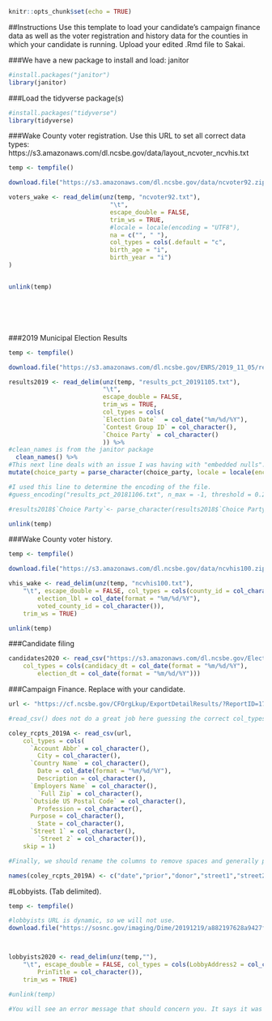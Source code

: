 ```r
knitr::opts_chunk$set(echo = TRUE)
```


##Instructions
Use this template to load your candidate's campaign finance data as well as the voter registration and history data for the counties in which your candidate is running. Upload your edited .Rmd file to Sakai.

###We have a new package to install and load: janitor
```r
#install.packages("janitor")
library(janitor)
```


###Load the tidyverse package(s)
```r
#install.packages("tidyverse")
library(tidyverse)
```




###Wake County voter registration.
Use this URL to set all correct data types: https://s3.amazonaws.com/dl.ncsbe.gov/data/layout_ncvoter_ncvhis.txt
```r
temp <- tempfile()

download.file("https://s3.amazonaws.com/dl.ncsbe.gov/data/ncvoter92.zip",temp)

voters_wake <- read_delim(unz(temp, "ncvoter92.txt"),
                            "\t", 
                            escape_double = FALSE, 
                            trim_ws = TRUE, 
                            #locale = locale(encoding = "UTF8"),
                            na = c("", " "), 
                            col_types = cols(.default = "c", 
                            birth_age = "i",
                            birth_year = "i")
)


unlink(temp)







```

###2019 Municipal Election Results
```r
temp <- tempfile()

download.file("https://s3.amazonaws.com/dl.ncsbe.gov/ENRS/2019_11_05/results_pct_20191105.zip",temp)

results2019 <- read_delim(unz(temp, "results_pct_20191105.txt"),
                          "\t", 
                          escape_double = FALSE,
                          trim_ws = TRUE, 
                          col_types = cols(
                          `Election Date`  = col_date("%m/%d/%Y"),
                          `Contest Group ID` = col_character(),
                          `Choice Party` = col_character()
                          )) %>%
#clean_names is from the janitor package
  clean_names() %>%
#This next line deals with an issue I was having with "embedded nulls". I did try setting the locale inside read_delim, but it did not fix them problem. This line seems to do the trick... 
mutate(choice_party = parse_character(choice_party, locale = locale(encoding = "ISO-8859-2")))

#I used this line to determine the encoding of the file. 
#guess_encoding("results_pct_20181106.txt", n_max = -1, threshold = 0.2)

#results2018$`Choice Party`<- parse_character(results2018$`Choice Party`, locale = locale(encoding = "ISO-8859-2"))

unlink(temp)
```

###Wake County voter history.
```r
temp <- tempfile()

download.file("https://s3.amazonaws.com/dl.ncsbe.gov/data/ncvhis100.zip",temp)

vhis_wake <- read_delim(unz(temp, "ncvhis100.txt"), 
    "\t", escape_double = FALSE, col_types = cols(county_id = col_character(), 
        election_lbl = col_date(format = "%m/%d/%Y"), 
        voted_county_id = col_character()), 
    trim_ws = TRUE)

unlink(temp)
```

###Candidate filing
```r
candidates2020 <- read_csv("https://s3.amazonaws.com/dl.ncsbe.gov/Elections/2020/Candidate%20Filing/Candidate_Listing_2020.csv", 
    col_types = cols(candidacy_dt = col_date(format = "%m/%d/%Y"), 
        election_dt = col_date(format = "%m/%d/%Y")))
```


###Campaign Finance. Replace with your candidate.
```r

url <- "https://cf.ncsbe.gov/CFOrgLkup/ExportDetailResults/?ReportID=171712&Type=REC&Title=COMMITTEE%20TO%20ELECT%20KIM%20COLEY%20-%202019%20Year%20End%20Semi-Annual"

#read_csv() does not do a great job here guessing the correct col_types, so we have to define them explicitly.

coley_rcpts_2019A <- read_csv(url, 
    col_types = cols(
      `Account Abbr` = col_character(), 
        City = col_character(), 
      `Country Name` = col_character(), 
        Date = col_date(format = "%m/%d/%Y"), 
        Description = col_character(), 
      `Employers Name` = col_character(), 
        `Full Zip` = col_character(), 
      `Outside US Postal Code` = col_character(), 
        Profession = col_character(), 
      Purpose = col_character(), 
        State = col_character(), 
      `Street 1` = col_character(), 
        `Street 2` = col_character()),
    skip = 1)

#Finally, we should rename the columns to remove spaces and generally promote brevity.

names(coley_rcpts_2019A) <- c("date","prior","donor","street1","street2","city","state","zip","country","postal","profession","employer","purpose","type","account","payment_form","description","amount","sum_to_date")

```


#Lobbyists. (Tab delimited). 
```r
temp <- tempfile()

#lobbyists URL is dynamic, so we will not use.
download.file("https://sosnc.gov/imaging/Dime/20191219/a882197628a9427f936b988405748d00.zip",temp)



lobbyists2020 <- read_delim(unz(temp,""), 
    "\t", escape_double = FALSE, col_types = cols(LobbyAddress2 = col_character(), 
        PrinTitle = col_character()), 
    trim_ws = TRUE)

#unlink(temp)

#You will see an error message that should concern you. It says it was getting more data than expected. But if you poke around in the file a bit with a text editor, you will see that there is an etra "tab" and the end of all the data lines... but not in the first row, which gives us our column headers. We see in the global environment that this dataframe has the 23 columns we would expect, so for now we can ignore this error. But it should lurk in the back of our head as the first place to look if we start seeing errors in our analysis.

```




